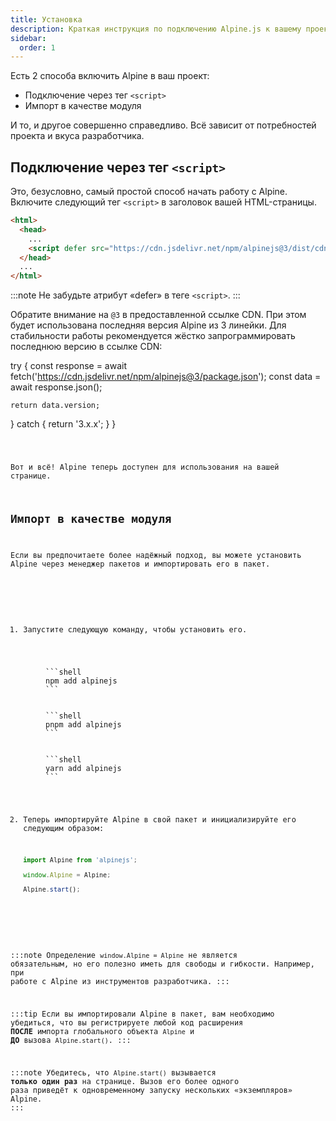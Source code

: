 ```yaml
---
title: Установка
description: Краткая инструкция по подключению Alpine.js к вашему проекту
sidebar:
  order: 1
---
```



Есть 2 способа включить Alpine в ваш проект:

- Подключение через тег `<script>`
- Импорт в качестве модуля

И то, и другое совершенно справедливо. Всё зависит от потребностей проекта и вкуса разработчика.

## Подключение через тег `<script>`

Это, безусловно, самый простой способ начать работу с Alpine. Включите следующий тег `<script>` в заголовок вашей HTML-страницы.

```html {4} wrap
<html>
  <head>
    ...
    <script defer src="https://cdn.jsdelivr.net/npm/alpinejs@3/dist/cdn.min.js"></script>
  </head>
  ...
</html>
```

:::note
Не забудьте атрибут «defer» в теге `<script>`.
:::

Обратите внимание на `@3` в предоставленной ссылке CDN. При этом будет использована последняя версия Alpine из 3 линейки. Для стабильности работы рекомендуется жёстко запрограммировать последнюю версию в ссылке CDN:


  try {
    const response = await fetch('https://cdn.jsdelivr.net/npm/alpinejs@3/package.json');
    const data = await response.json();

    return data.version;
  } catch {
    return '3.x.x';
  }
}


<Code code={requiredCode} wrap lang="html" mark={version} />

Вот и всё! Alpine теперь доступен для использования на вашей странице.

## Импорт в качестве модуля

Если вы предпочитаете более надёжный подход, вы можете установить Alpine через менеджер пакетов и импортировать его в пакет.

<Steps>

1. Запустите следующую команду, чтобы установить его.

    <Tabs>
      <TabItem label="npm">
        ```shell
        npm add alpinejs
        ```
      </TabItem>
      <TabItem label="pnpm">
        ```shell
        pnpm add alpinejs
        ```
      </TabItem>
      <TabItem label="yarn">
        ```shell
        yarn add alpinejs
        ```
      </TabItem>
    </Tabs>

2. Теперь импортируйте Alpine в свой пакет и инициализируйте его следующим образом:

    ```js
    import Alpine from 'alpinejs';

    window.Alpine = Alpine;

    Alpine.start();
    ```

</Steps>

:::note
Определение `window.Alpine = Alpine` не является обязательным, но его полезно иметь для свободы и гибкости. Например, при работе с Alpine из инструментов разработчика.
:::

:::tip
Если вы импортировали Alpine в пакет, вам необходимо убедиться, что вы регистрируете любой код расширения **ПОСЛЕ** импорта глобального объекта `Alpine` и **ДО** вызова `Alpine.start()`.
:::

:::note
Убедитесь, что `Alpine.start()` вызывается **только один раз** на странице. Вызов его более одного раза приведёт к одновременному запуску нескольких «экземпляров» Alpine.
:::

<LinkCard title="Подробнее о расширении Alpine" href="/advanced/extending" />
